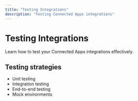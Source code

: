 ```yaml
---
title: "Testing Integrations"
description: "Testing Connected Apps integrations"
---
```


# Testing Integrations

Learn how to test your Connected Apps integrations effectively.

## Testing strategies

- Unit testing
- Integration testing
- End-to-end testing
- Mock environments
